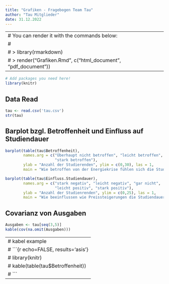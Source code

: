 ```yaml
---
title: "Grafiken - Fragebogen Team Tau"
author: "Tau Mitglieder"
date: 31.12.2022
---
```


---
# You can render it with the commands below:
# 
# > library(rmarkdown)
# > render("Grafiken.Rmd", c("html_document", "pdf_document"))
---

```r
# Add packages you need here!
library(knitr)
```

## Data Read

```r
tau <- read.csv('tau.csv')
str(tau)
```

## Barplot bzgl. Betroffenheit und Einfluss auf Studiendauer

```r
barplot(table(tau$Betroffenheit),
        names.arg = c("Überhaupt nicht betroffen", "leicht betroffen",
                      "stark betroffen"),
        ylab = "Anzahl der Studierenden", ylim = c(0,30), las = 1,
        main = "Wie betroffen von der Energiekrise fühlen sich die Studenten?")
```

```r
barplot(table(tau$Einfluss.Studiendauer),
        names.arg = c("stark negativ", "leicht negativ", "gar nicht",
                      "leicht positiv", "stark positiv"),
        ylab = "Anzahl der Studienrenden", ylim = c(0,25), las = 1,
        main = "Wie beeinflussen wie Preissteigerungen die Studiendauer der Studenten?", cex.main=0.9)
```

## Covarianz von Ausgaben

```r
Ausgaben <- tau[seq(3,5)]
kable(cov(na.omit(Ausgaben)))
```

---
# kabel example
# ```{r echo=FALSE, results='asis'}
# library(knitr)
# kable(table(tau$Betroffenheit))
# ```
---

